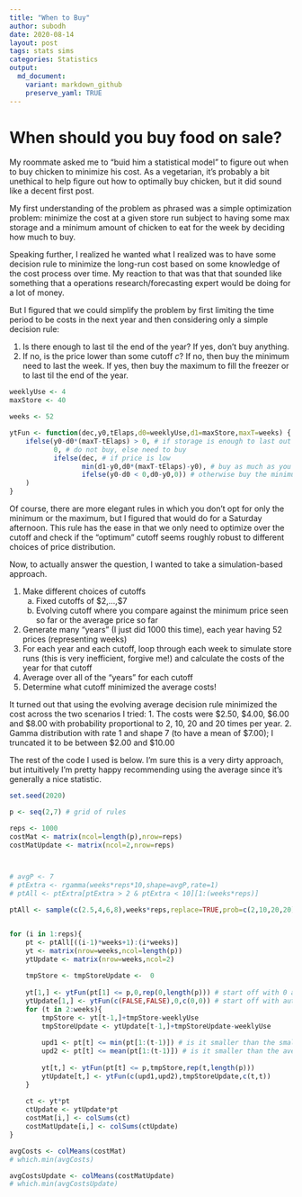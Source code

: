 ```yaml
---
title: "When to Buy"
author: subodh
date: 2020-08-14
layout: post
tags: stats sims
categories: Statistics
output:
  md_document:
    variant: markdown_github
    preserve_yaml: TRUE
---
```


# When should you buy food on sale?

My roommate asked me to "buid him a statistical model" to figure out when to buy chicken to minimize his cost. As a vegetarian, it's probably a bit unethical to help figure out how to optimally buy chicken, but it did sound like a decent first post.

My first understanding of the problem as phrased was a simple optimization problem: minimize the cost at a given store run subject to having some max storage and a minimum amount of chicken to eat for the week by deciding how much to buy.

Speaking further, I realized he wanted what I realized was to have some decision rule to minimize the long-run cost based on some knowledge of the cost process over time. My reaction to that was that that sounded like something that a operations research/forecasting expert would be doing for a lot of money.

But I figured that we could simplify the problem by first limiting the time period to be costs in the next year and then considering only a simple decision rule: 

1. Is there enough to last til the end of the year? If yes, don't buy anything.
2. If no, is the price lower than some cutoff $c$? If no, then buy the minimum need to last the week. If yes, then buy the maximum to fill the freezer or to last til the end of the year.

```r
weeklyUse <- 4
maxStore <- 40

weeks <- 52

ytFun <- function(dec,y0,tElaps,d0=weeklyUse,d1=maxStore,maxT=weeks) {
    ifelse(y0-d0*(maxT-tElaps) > 0, # if storage is enough to last out the year
           0, # do not buy, else need to buy
           ifelse(dec, # if price is low
                  min(d1-y0,d0*(maxT-tElaps)-y0), # buy as much as you can
                  ifelse(y0-d0 < 0,d0-y0,0)) # otherwise buy the minimum you need
    )
}
```

Of course, there are more elegant rules in which you don't opt for only the minimum or the maximum, but I figured that would do for a Saturday afternoon. This rule has the ease in that we only need to optimize over the cutoff and check if the "optimum" cutoff seems roughly robust to different choices of price distribution.

Now, to actually answer the question, I wanted to take a simulation-based approach. 

1. Make different choices of cutoffs
    a. Fixed cutoffs of \$2,...,\$7
    b. Evolving cutoff where you compare against the minimum price seen so far or the average price so far
2. Generate many "years" (I just did 1000 this time), each year having 52 prices (representing weeks)
3. For each year and each cutoff, loop through each week to simulate store runs (this is very inefficient, forgive me!) and calculate the costs of the year for that cutoff
4. Average over all of the "years" for each cutoff
5. Determine what cutoff minimized the average costs!

It turned out that using the evolving average decision rule minimized the cost across the two scenarios I tried: 
1. The costs were \$2.50, \$4.00, \$6.00 and \$8.00 with probability proportional to 2, 10, 20 and 20 times per year.
2. Gamma distribution with rate 1 and shape 7 (to have a mean of \$7.00); I truncated it to be between \$2.00 and \$10.00

The rest of the code I used is below. I'm sure this is a very dirty approach, but intuitively I'm pretty happy recommending using the average since it's generally a nice statistic.

```r
set.seed(2020)

p <- seq(2,7) # grid of rules

reps <- 1000
costMat <- matrix(ncol=length(p),nrow=reps)
costMatUpdate <- matrix(ncol=2,nrow=reps)



# avgP <- 7
# ptExtra <- rgamma(weeks*reps*10,shape=avgP,rate=1)
# ptAll <- ptExtra[ptExtra > 2 & ptExtra < 10][1:(weeks*reps)]

ptAll <- sample(c(2.5,4,6,8),weeks*reps,replace=TRUE,prob=c(2,10,20,20)/52)


for (i in 1:reps){
    pt <- ptAll[((i-1)*weeks+1):(i*weeks)]
    yt <- matrix(nrow=weeks,ncol=length(p))
    ytUpdate <- matrix(nrow=weeks,ncol=2)
    
    tmpStore <- tmpStoreUpdate <-  0
    
    yt[1,] <- ytFun(pt[1] <= p,0,rep(0,length(p))) # start off with 0 at y0
    ytUpdate[1,] <- ytFun(c(FALSE,FALSE),0,c(0,0)) # start off with auto-buying the minimum, start with 0
    for (t in 2:weeks){
        tmpStore <- yt[t-1,]+tmpStore-weeklyUse
        tmpStoreUpdate <- ytUpdate[t-1,]+tmpStoreUpdate-weeklyUse
        
        upd1 <- pt[t] <= min(pt[1:(t-1)]) # is it smaller than the smallest i've seen
        upd2 <- pt[t] <= mean(pt[1:(t-1)]) # is it smaller than the average i've seen
        
        yt[t,] <- ytFun(pt[t] <= p,tmpStore,rep(t,length(p)))
        ytUpdate[t,] <- ytFun(c(upd1,upd2),tmpStoreUpdate,c(t,t))
    }
    
    ct <- yt*pt
    ctUpdate <- ytUpdate*pt
    costMat[i,] <- colSums(ct)
    costMatUpdate[i,] <- colSums(ctUpdate)
}

avgCosts <- colMeans(costMat)
# which.min(avgCosts)

avgCostsUpdate <- colMeans(costMatUpdate)
# which.min(avgCostsUpdate)

```
